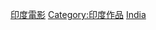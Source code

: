 {{Container category}}
{{Commonscat|Films of India}}

[[Category:印度電影|]]
[[Category:印度作品|Category:印度作品]]
[[Category:亞洲各國電影作品|India]]